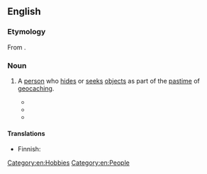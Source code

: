 ==English==

===Etymology===
From {{suffix|en|geocache|er}}.

===Noun===
{{en-noun}}

# A [[person]] who [[hide#Verb|hides]] or [[seek]]s [[object#Noun|objects]] as part of the [[pastime]] of [[geocaching]].
#: {{antonyms|en|muggle}}
#* {{quote-book|en|author=Colleen Coble|title=Abomination|year=2008|page=20|pageurl=https://books.google.com/books?id=IFvfhsdPfNkC&pg=PA20|passage=Couple of '''geocachers''' found a floater at Wilson's Pond about an hour ago. Nasty. The perp took her tongue and her face. [...]}}
#* {{quote-book|en|author=J. Kevin Taylor|author2=DuAnn Kremer|author3=Katherine Pebworth|author4=Peter Werner|title=Geocaching for Schools and Communities|publisher=Human Kinetics|year=2010|page=20|pageurl=https://books.google.com/books?id=QcnVlRPbaa4C&pg=PA20|passage=Whatever a cache leads to, the process of finding the cache will usually stir the '''geocacher's''' curiosity to the point of learning something. As '''geocachers''' learn more about the area in which they are caching, they will have a natural tendency to pay attention to the setting and their surroundings.}}
#* {{quote-book|en|author=Terry Marsh|title=Geocaching in the UK|year=2011|page=113|pageurl=https://books.google.com/books?id=XsB8sDXleTgC&pg=PA113|passage=Like any outdoor activity, geocaching involves some inherent risk, and many '''geocachers''' enjoy manageable risks.}}

====Translations====
{{trans-top|person who hides or seeks objects as part of the sport of geocaching}}
* Finnish: {{t|fi|geokätköilijä}}
{{trans-mid}}
{{trans-bottom}}

[[Category:en:Hobbies]]
[[Category:en:People]]